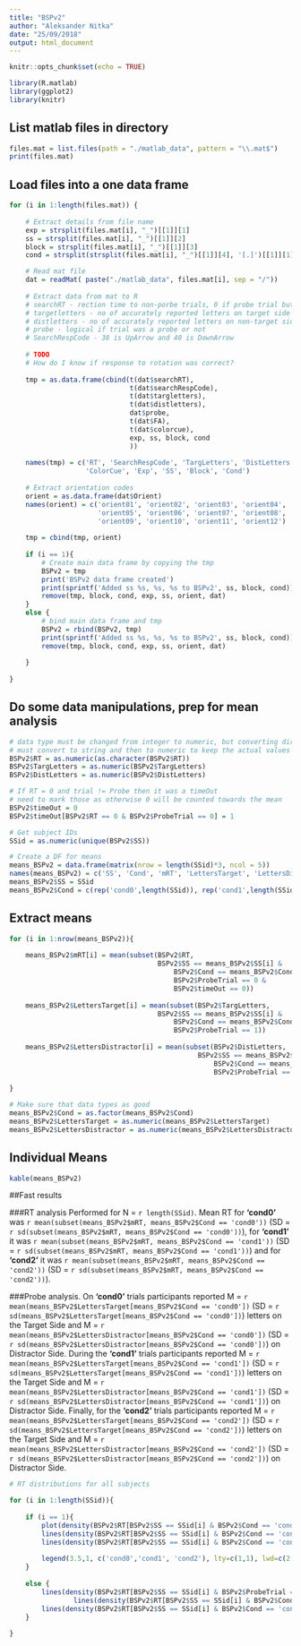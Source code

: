 ```yaml
---
title: "BSPv2"
author: "Aleksander Nitka"
date: "25/09/2018"
output: html_document
---
```


```r
knitr::opts_chunk$set(echo = TRUE)

library(R.matlab)
library(ggplot2)
library(knitr)
```

## List matlab files in directory
```r
files.mat = list.files(path = "./matlab_data", pattern = "\\.mat$")
print(files.mat)
```

## Load files into a one data frame
```r
for (i in 1:length(files.mat)) {
    
    # Extract details from file name
    exp = strsplit(files.mat[i], "_")[[1]][1]
    ss = strsplit(files.mat[i], "_")[[1]][2]
    block = strsplit(files.mat[i], "_")[[1]][3]
    cond = strsplit(strsplit(files.mat[i], "_")[[1]][4], '[.]')[[1]][1]

    # Read mat file
    dat = readMat( paste("./matlab_data", files.mat[i], sep = "/"))
    
    # Extract data from mat to R
    # searchRT - rection time to non-porbe trials, 0 if probe trial but 0 also if no response
    # targetletters - no of accurately reported letters on target side
    # distletters - no of accurately reported letters on non-target side
    # probe - logical if trial was a probe or not
    # SearchRespCode - 38 is UpArrow and 40 is DownArrow
    
    # TODO
    # How do I know if response to rotation was correct?
    
    tmp = as.data.frame(cbind(t(dat$searchRT), 
                              t(dat$searchRespCode),
                              t(dat$targletters),
                              t(dat$distletters),
                              dat$probe, 
                              t(dat$FA), 
                              t(dat$colorcue),
                              exp, ss, block, cond
                              ))
    
    names(tmp) = c('RT', 'SearchRespCode', 'TargLetters', 'DistLetters', 'ProbeTrial', 'FA', 
                   'ColorCue', 'Exp', 'SS', 'Block', 'Cond')
    
    # Extract orientation codes
    orient = as.data.frame(dat$Orient)
    names(orient) = c('orient01', 'orient02', 'orient03', 'orient04',
                      'orient05', 'orient06', 'orient07', 'orient08',
                      'orient09', 'orient10', 'orient11', 'orient12')
    
    tmp = cbind(tmp, orient)
    
    if (i == 1){
        # Create main data frame by copying the tmp
        BSPv2 = tmp
        print('BSPv2 data frame created')
        print(sprintf('Added ss %s, %s, %s to BSPv2', ss, block, cond))
        remove(tmp, block, cond, exp, ss, orient, dat)
    }
    else {
        # bind main data frame and tmp 
        BSPv2 = rbind(BSPv2, tmp)
        print(sprintf('Added ss %s, %s, %s to BSPv2', ss, block, cond))
        remove(tmp, block, cond, exp, ss, orient, dat)
        
    }
    
}
```

## Do some data manipulations, prep for mean analysis
```r
# data type must be changed from integer to numeric, but converting directly changes the values,
# must convert to string and then to numeric to keep the actual values
BSPv2$RT = as.numeric(as.character(BSPv2$RT))
BSPv2$TargLetters = as.numeric(BSPv2$TargLetters)
BSPv2$DistLetters = as.numeric(BSPv2$DistLetters)

# If RT = 0 and trial != Probe then it was a timeOut
# need to mark those as otherwise 0 will be counted towards the mean
BSPv2$timeOut = 0
BSPv2$timeOut[BSPv2$RT == 0 & BSPv2$ProbeTrial == 0] = 1

# Get subject IDs
SSid = as.numeric(unique(BSPv2$SS))

# Create a DF for means
means_BSPv2 = data.frame(matrix(nrow = length(SSid)*3, ncol = 5))
names(means_BSPv2) = c('SS', 'Cond', 'mRT', 'LettersTarget', 'LettersDistractor')
means_BSPv2$SS = SSid
means_BSPv2$Cond = c(rep('cond0',length(SSid)), rep('cond1',length(SSid)), rep('cond2',length(SSid)))
```


## Extract means
```r
for (i in 1:nrow(means_BSPv2)){
    
    means_BSPv2$mRT[i] = mean(subset(BSPv2$RT, 
                                     BSPv2$SS == means_BSPv2$SS[i] & 
                                         BSPv2$Cond == means_BSPv2$Cond[i] & 
                                         BSPv2$ProbeTrial == 0 &
                                         BSPv2$timeOut == 0))
    
    means_BSPv2$LettersTarget[i] = mean(subset(BSPv2$TargLetters, 
                                     BSPv2$SS == means_BSPv2$SS[i] & 
                                         BSPv2$Cond == means_BSPv2$Cond[i] & 
                                         BSPv2$ProbeTrial == 1))
    
    means_BSPv2$LettersDistractor[i] = mean(subset(BSPv2$DistLetters, 
                                               BSPv2$SS == means_BSPv2$SS[i] & 
                                                   BSPv2$Cond == means_BSPv2$Cond[i] & 
                                                   BSPv2$ProbeTrial == 1))
    
}

# Make sure that data types as good
means_BSPv2$Cond = as.factor(means_BSPv2$Cond)
means_BSPv2$LettersTarget = as.numeric(means_BSPv2$LettersTarget)
means_BSPv2$LettersDistractor = as.numeric(means_BSPv2$LettersDistractor)

```

## Individual Means
```r
kable(means_BSPv2)

```

##Fast results

###RT analysis 
Performed for N = `r length(SSid)`. Mean RT for **'cond0'** was `r mean(subset(means_BSPv2$mRT, means_BSPv2$Cond == 'cond0'))` (SD = `r sd(subset(means_BSPv2$mRT, means_BSPv2$Cond == 'cond0'))`), for **'cond1'** it was `r mean(subset(means_BSPv2$mRT, means_BSPv2$Cond == 'cond1'))` (SD = `r sd(subset(means_BSPv2$mRT, means_BSPv2$Cond == 'cond1'))`) and for **'cond2'** it was `r mean(subset(means_BSPv2$mRT, means_BSPv2$Cond == 'cond2'))` (SD = `r sd(subset(means_BSPv2$mRT, means_BSPv2$Cond == 'cond2'))`).

###Probe analysis. 
On **'cond0'** trials participants reported M = `r mean(means_BSPv2$LettersTarget[means_BSPv2$Cond == 'cond0'])` (SD = `r sd(means_BSPv2$LettersTarget[means_BSPv2$Cond == 'cond0'])`) letters on the Target Side and M = `r mean(means_BSPv2$LettersDistractor[means_BSPv2$Cond == 'cond0'])` (SD = `r sd(means_BSPv2$LettersDistractor[means_BSPv2$Cond == 'cond0'])`) on Distractor Side. During the **'cond1'** trials participants reported M = `r mean(means_BSPv2$LettersTarget[means_BSPv2$Cond == 'cond1'])` (SD = `r sd(means_BSPv2$LettersTarget[means_BSPv2$Cond == 'cond1'])`) letters on the Target Side and M = `r mean(means_BSPv2$LettersDistractor[means_BSPv2$Cond == 'cond1'])` (SD = `r sd(means_BSPv2$LettersDistractor[means_BSPv2$Cond == 'cond1'])`) on Distractor Side. Finally, for the **'cond2'** trials participants reported M = `r mean(means_BSPv2$LettersTarget[means_BSPv2$Cond == 'cond2'])` (SD = `r sd(means_BSPv2$LettersTarget[means_BSPv2$Cond == 'cond2'])`) letters on the Target Side and M = `r mean(means_BSPv2$LettersDistractor[means_BSPv2$Cond == 'cond2'])` (SD = `r sd(means_BSPv2$LettersDistractor[means_BSPv2$Cond == 'cond2'])`) on Distractor Side.

```r
# RT distributions for all subjects

for (i in 1:length(SSid)){
    
    if (i == 1){
        plot(density(BSPv2$RT[BSPv2$SS == SSid[i] & BSPv2$Cond == 'cond0' & BSPv2$ProbeTrial == 0 & BSPv2$timeOut == 0]), ylim = c(0,1), col = 'red', main = 'RT distribution, subject/condition')
        lines(density(BSPv2$RT[BSPv2$SS == SSid[i] & BSPv2$Cond == 'cond1' & BSPv2$ProbeTrial == 0 & BSPv2$timeOut == 0]), ylim = c(0,1), col = 'blue')
        lines(density(BSPv2$RT[BSPv2$SS == SSid[i] & BSPv2$Cond == 'cond2' & BSPv2$ProbeTrial == 0 & BSPv2$timeOut == 0]), ylim = c(0,1), col = 'green')
        
        legend(3.5,1, c('cond0','cond1', 'cond2'), lty=c(1,1), lwd=c(2.5,2.5), col=c('red','blue','green'))
    }
    
    else {
        lines(density(BSPv2$RT[BSPv2$SS == SSid[i] & BSPv2$ProbeTrial == 0 & BSPv2$timeOut == 0 ]), col = 'red')
                lines(density(BSPv2$RT[BSPv2$SS == SSid[i] & BSPv2$Cond == 'cond1' & BSPv2$ProbeTrial == 0 & BSPv2$timeOut == 0]), ylim = c(0,1), col = 'blue')
        lines(density(BSPv2$RT[BSPv2$SS == SSid[i] & BSPv2$Cond == 'cond2' & BSPv2$ProbeTrial == 0 & BSPv2$timeOut == 0]), ylim = c(0,1), col = 'green')
    }
    
}

```